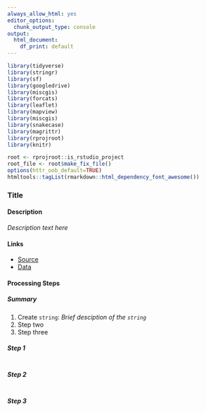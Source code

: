 ```yaml
--- 
always_allow_html: yes
editor_options:
  chunk_output_type: console
output:
  html_document:
    df_print: default
---
```


```r
library(tidyverse)
library(stringr)
library(sf)
library(googledrive)
library(miscgis)
library(forcats)
library(leaflet)
library(mapview)
library(miscgis)
library(snakecase)
library(magrittr)
library(rprojroot)
library(knitr)

root <- rprojroot::is_rstudio_project
root_file <- root$make_fix_file()
options(httr_oob_default=TRUE) 
htmltools::tagList(rmarkdown::html_dependency_font_awesome())
```

### Title

#### Description {-}

_Description text here_


#### Links {-}
  - [Source <i class="fa fa-external-link"></i>](http://info.kingcounty.gov/assessor/DataDownload/default.aspx)
  - [Data <i class="fa fa-external-link"></i>](http://info.kingcounty.gov/assessor/datadownload/desc/Real%20Property%20Account.doc)

#### Processing Steps {-}
##### Summary {-}
  1.  Create `string`: _Brief desciption of the `string`_
  2.  Step two
  3.  Step three
  
##### Step 1 {-}
```r


```


##### Step 2 {-}
```r


```

##### Step 3 {-}

```r


```
